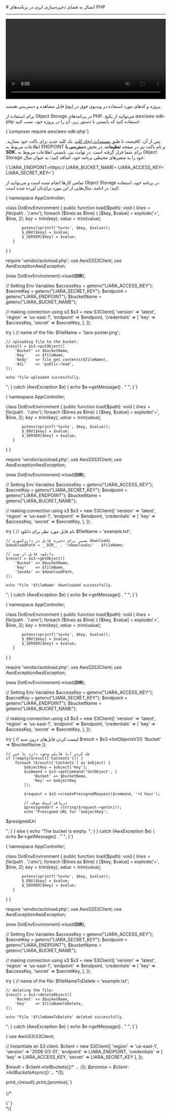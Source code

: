 

<Layout>
<Head>
<title>مستندات اتصال به Object Storage در PHP - لیارا</title>
<meta property="og:title" content="مستندات خدمات رایانش ابری لیارا" />
<meta property="og:description" content="مستندات مربوط به اتصال به فضای ذخیره‌سازی ابری یا Object Storage با AWS SDK S3 در PHP در لیارا"  />
</Head>
# اتصال به فضای ذخیره‌سازی ابری در برنامه‌های PHP
<hr className="mb-2" />

<video
  src="https://media.liara.ir/php/php-object-storage.mp4"
  controls="controls"
  className="block w-full"
  width="100%"
/>

<div className="h-2" />
<Alert variant="success">
<p>
پروژه و کدهای مورد استفاده در ویدیوی فوق در <a href="https://github.com/liara-cloud/php-getting-started/tree/object-storage" className="text-[#2196f3] ">اینجا</a> قابل مشاهده و دسترسی هستند.
</p>
</Alert>

برای استفاده از Object Storage در برنامه‌های PHP، می‌توانید از 
پکیج <Important>aws/aws-sdk-php</Important> استفاده کنید که بایستی با دستور زیر، آن را در پروژه خود، نصب کنید:

<div className="h-2" />
<div dir='ltr'>
    <Highlight className="bash">
        {`composer require aws/aws-sdk-php`}
    </Highlight>
</div>
<div className="h-2" />

پس از آن، کافیست تا طبق <a href="/object-storage/how-tos/create-key" className="text-[#2196f3] ">مستندات ایجاد کلید</a>، یک کلید جدید برای باکت خود بسازید.
اطلاعات مربوط به ENDPOINT و نام باکت نیز در صفحه **تنظیمات**، در بخش **دسترسی با SDK**، 
برای شما قرار گرفته است.
در نهایت نیز، بایستی 
اطلاعات مربوط به Object Storage خود را 
به متغیرهای محیطی برنامه خود، اضافه کنید؛ به عنوان مثال:

<div className="h-2" />
<div dir='ltr'>
    <Highlight className="bash">
        {`LIARA_ENDPOINT=https://<Liara Bucket Endpoint>
LIARA_BUCKET_NAME=<Bucket Name>
LIARA_ACCESS_KEY=<Access Key>
LIARA_SECRET_KEY=<Secret Key>`}
    </Highlight>
</div>
<div className="h-2" />

تمامی کارها انجام شده است و می‌توانید از Object Storage در برنامه خود، استفاده کنید؛
در ادامه، مثال‌هایی از این مورد برای‌تان آورده شده است: 

<Section id="upload-file" title="نمونه کد آپلود فایل" />
<div className="h-2" />
<div dir='ltr'>
    <Highlight className="php">
        {`<?php

namespace AppController;

class DotEnvEnvironment
{
   public function load($path): void
   {
       $lines = file($path . '/.env');
       foreach ($lines as $line) {
           [$key, $value] = explode('=', $line, 2);
           $key = trim($key);
           $value = trim($value);

           putenv(sprintf('%s=%s', $key, $value));
           $_ENV[$key] = $value;
           $_SERVER[$key] = $value;
       }
   }
}

require 'vendor/autoload.php';
use AwsS3S3Client;
use AwsExceptionAwsException;

(new DotEnvEnvironment)->load(__DIR__);

// Setting Env Variables 
$accessKey  = getenv("LIARA_ACCESS_KEY");
$secretKey  = getenv("LIARA_SECRET_KEY");
$endpoint   = getenv("LIARA_ENDPOINT");
$bucketName = getenv("LIARA_BUCKET_NAME");

// making connection using s3
$s3 = new S3Client([
    'version' => 'latest',
    'region'  => 'us-east-1',
    'endpoint' => $endpoint,
    'credentials' => [
        'key'    => $accessKey,
        'secret' => $secretKey,
    ],
]);

try {
    // name of the file:
    $fileName = 'liara-poster.png';

    // uploading file to the bucket:
    $result = $s3->putObject([
        'Bucket' => $bucketName,
        'Key'    => $fileName,
        'Body'   => file_get_contents($fileName),
        'ACL'    => 'public-read',
    ]);

    echo "File uploaded successfully.
";
} catch (AwsException $e) {
    echo $e->getMessage() . "
";
}`}
    </Highlight>
</div>
<div className="h-2" />

<Section id="download-file" title="نمونه کد دانلود فایل" />
<div className="h-2" />
<div dir='ltr'>
    <Highlight className="php">
        {`<?php

namespace AppController;

class DotEnvEnvironment
{
   public function load($path): void
   {
       $lines = file($path . '/.env');
       foreach ($lines as $line) {
           [$key, $value] = explode('=', $line, 2);
           $key = trim($key);
           $value = trim($value);

           putenv(sprintf('%s=%s', $key, $value));
           $_ENV[$key] = $value;
           $_SERVER[$key] = $value;
       }
   }
}

require 'vendor/autoload.php';
use AwsS3S3Client;
use AwsExceptionAwsException;

(new DotEnvEnvironment)->load(__DIR__);

// Setting Env Variables 
$accessKey  = getenv("LIARA_ACCESS_KEY");
$secretKey  = getenv("LIARA_SECRET_KEY");
$endpoint   = getenv("LIARA_ENDPOINT");
$bucketName = getenv("LIARA_BUCKET_NAME");

// making connection using s3
$s3 = new S3Client([
    'version' => 'latest',
    'region'  => 'us-east-1',
    'endpoint' => $endpoint,
    'credentials' => [
        'key'    => $accessKey,
        'secret' => $secretKey,
    ],
]);

try {
    // نام فایل مورد نظر برای دانلود
    $fileName = 'example.txt';

    // مسیر برای ذخیره فایل در دایرکتوری downloads
    $downloadPath = __DIR__ . '/downloads/' . $fileName;

    // دانلود فایل از سبد
    $result = $s3->getObject([
        'Bucket' => $bucketName,
        'Key'    => $fileName,
        'SaveAs' => $downloadPath,
    ]);

    echo "File '$fileName' downloaded successfully.
";
} catch (AwsException $e) {
    echo $e->getMessage() . "
";
}`}
    </Highlight>
</div>
<div className="h-2" />

<Section id="temp-link-download-file" title="نمونه کد دریافت لینک موقت دانلود فایل" />
<div className="h-2" />
<div dir='ltr'>
    <Highlight className="php">
        {`<?php

namespace AppController;

class DotEnvEnvironment
{
   public function load($path): void
   {
       $lines = file($path . '/.env');
       foreach ($lines as $line) {
           [$key, $value] = explode('=', $line, 2);
           $key = trim($key);
           $value = trim($value);

           putenv(sprintf('%s=%s', $key, $value));
           $_ENV[$key] = $value;
           $_SERVER[$key] = $value;
       }
   }
}

require 'vendor/autoload.php';
use AwsS3S3Client;
use AwsExceptionAwsException;

(new DotEnvEnvironment)->load(__DIR__);

// Setting Env Variables 
$accessKey  = getenv("LIARA_ACCESS_KEY");
$secretKey  = getenv("LIARA_SECRET_KEY");
$endpoint   = getenv("LIARA_ENDPOINT");
$bucketName = getenv("LIARA_BUCKET_NAME");

// making connection using s3
$s3 = new S3Client([
    'version' => 'latest',
    'region'  => 'us-east-1',
    'endpoint' => $endpoint,
    'credentials' => [
        'key'    => $accessKey,
        'secret' => $secretKey,
    ],
]);

try {
    // لیست کردن فایل‌های درون سبد
    $result = $s3->listObjectsV2([
        'Bucket' => $bucketName
    ]);

    // چک کردن آیا فایلی وجود دارد یا خیر
    if (!empty($result['Contents'])) {
        foreach ($result['Contents'] as $object) {
            $objectKey = $object['Key'];
            $command = $s3->getCommand('GetObject', [
                'Bucket' => $bucketName,
                'Key' => $objectKey
            ]);

            $request = $s3->createPresignedRequest($command, '+1 hour');

            // دریافت لینک موقت
            $presignedUrl = (string)$request->getUri();
            echo "Presigned URL for '$objectKey':
$presignedUrl

";
        }
    } else {
        echo "The bucket is empty.
";
    }
} catch (AwsException $e) {
    echo $e->getMessage() . "
";
}`}
    </Highlight>
</div>
<div className="h-2" />


<Section id="delete-file" title="نمونه کد حذف فایل" />
<div className="h-2" />
<div dir='ltr'>
    <Highlight className="php">
        {`<?php

namespace AppController;

class DotEnvEnvironment
{
   public function load($path): void
   {
       $lines = file($path . '/.env');
       foreach ($lines as $line) {
           [$key, $value] = explode('=', $line, 2);
           $key = trim($key);
           $value = trim($value);

           putenv(sprintf('%s=%s', $key, $value));
           $_ENV[$key] = $value;
           $_SERVER[$key] = $value;
       }
   }
}

require 'vendor/autoload.php';
use AwsS3S3Client;
use AwsExceptionAwsException;

(new DotEnvEnvironment)->load(__DIR__);

// Setting Env Variables 
$accessKey  = getenv("LIARA_ACCESS_KEY");
$secretKey  = getenv("LIARA_SECRET_KEY");
$endpoint   = getenv("LIARA_ENDPOINT");
$bucketName = getenv("LIARA_BUCKET_NAME");

// making connection using s3
$s3 = new S3Client([
    'version' => 'latest',
    'region'  => 'us-east-1',
    'endpoint' => $endpoint,
    'credentials' => [
        'key'    => $accessKey,
        'secret' => $secretKey,
    ],
]);

try {
    // name of the file:
    $fileNameToDelete = 'example.txt';

    // deleting the file:
    $result = $s3->deleteObject([
        'Bucket' => $bucketName,
        'Key'    => $fileNameToDelete,
    ]);

    echo "File '$fileNameToDelete' deleted successfully.
";
} catch (AwsException $e) {
    echo $e->getMessage() . "
";
}`}
    </Highlight>
</div>
<div className="h-2" />

<Section id="list-buckets" title="نمونه کد نمایش لیست باکت‌ها" />
<div className="h-2" />
<div dir='ltr'>
    <Highlight className="php">
        {`<?php
// Require the Composer autoloader.
require 'vendor/autoload.php';

use Aws\\S3\\S3Client;

// Instantiate an S3 client.
$client = new S3Client([
    'region' => 'us-east-1',
    'version' => '2006-03-01',
    'endpoint' => LIARA_ENDPOINT,
    'credentials' => [
        'key' => LIARA_ACCESS_KEY,
        'secret' => LIARA_SECRET_KEY
    ],
]);

$result = $client->listBuckets([/* ... */]);
$promise = $client->listBucketsAsync([/* ... */]);

print_r($result);
print_r($promise);`}
    </Highlight>
</div>
<div className="h-2" />

{/* 
<Section id="upload-file" title="نمونه کد آپلود فایل" />
<div className="h-2" />
<div dir='ltr'>
    <Highlight className="php">
        {``}
    </Highlight>
</div>
<div className="h-2" /> */}

</Layout>